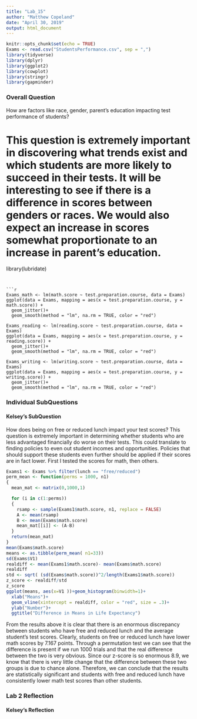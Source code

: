 ```yaml
---
title: "Lab_15"
author: "Matthew Copeland"
date: "April 30, 2019"
output: html_document
---
```


```r
knitr::opts_chunk$set(echo = TRUE)
Exams <- read.csv("StudentsPerformance.csv", sep = ",")
library(tidyverse)
library(dplyr)
library(ggplot2)
library(cowplot)
library(stringr)
library(gapminder)
```

### Overall Question
How are factors like race, gender, parent's education impacting test performance of students?

This question is extremely important in discovering what trends exist and which students are more likely to succeed in their tests. It will be interesting to see if there is a difference in scores between genders or races. We would also expect an increase in scores somewhat proportionate to an increase in parent's education. 
=======
library(lubridate)
```


```r
Exams_math <- lm(math.score ~ test.preparation.course, data = Exams)
ggplot(data = Exams, mapping = aes(x = test.preparation.course, y = math.score)) +
  geom_jitter()+
  geom_smooth(method = "lm", na.rm = TRUE, color = "red")

Exams_reading <- lm(reading.score ~ test.preparation.course, data = Exams)
ggplot(data = Exams, mapping = aes(x = test.preparation.course, y = reading.score)) +
  geom_jitter()+
  geom_smooth(method = "lm", na.rm = TRUE, color = "red")

Exams_writing <- lm(writing.score ~ test.preparation.course, data = Exams)
ggplot(data = Exams, mapping = aes(x = test.preparation.course, y = writing.score)) +
  geom_jitter()+
  geom_smooth(method = "lm", na.rm = TRUE, color = "red")
```
### Individual SubQuestions
#### Kelsey's SubQuestion
How does being on free or reduced lunch impact your test scores?
This question is extremely important in determining whether students who are less advantaged financially do worse on their tests. This could translate to finding policies to even out student incomes and opportunities. Policies that should support these students even further should be applied if their scores are in fact lower. First I tested the scores for math, then others. 
```r
Exams1 <- Exams %>% filter(lunch == "free/reduced") 
perm_mean <- function(perms = 1000, n1)
{
  mean_mat <- matrix(0,1000,1)

  for (i in c(1:perms))
  {
    rsamp <- sample(Exams1$math.score, n1, replace = FALSE)
    A <- mean(rsamp)
    B <- mean(Exams$math.score)
    mean_mat[[i]] <- (A-B)
  }
  return(mean_mat)
}
mean(Exams$math.score)
means <- as.tibble(perm_mean( n1=33))
sd(Exams$V1)
realdiff <- mean(Exams1$math.score)- mean(Exams$math.score)
realdiff
std <- sqrt( (sd(Exams$math.score))^2/length(Exams1$math.score))
z_score <- realdiff/std
z_score
ggplot(means, aes(x=V1 ))+geom_histogram(binwidth=1)+
  xlab("Means")+
  geom_vline(xintercept = realdiff, color = "red", size = .3)+
  ylab("Number")+
  ggtitle("Difference in Means in Life Expectancy")
```
From the results above it is clear that there is an enormous discrepancy between students who have free and reduced lunch and the average student's test scores. Clearly, students on free or reduced lunch have lower math scores by 7.167 points. Through a permutation test we can see that the difference is present if we run 1000 trials and that the real difference between the two is very obvious. Since our z-score is so enormous 8.9, we know that there is very little change that the difference between these two groups is due to chance alone. Therefore, we can conclude that the results are statistically significant and students with free and reduced lunch have consistently lower math test scores than other students. 


### Lab 2 Reflection


#### Kelsey's Reflection
